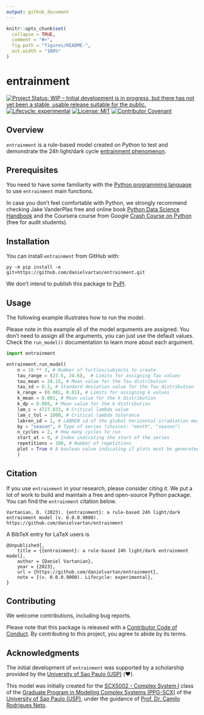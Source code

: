 ```yaml
---
output: github_document
---
```


<!-- README.md is generated from README.Rmd. Please edit that file -->

```r
knitr::opts_chunk$set(
  collapse = TRUE,
  comment = "#>",
  fig.path = "figures/README-",
  out.width = "100%"
)
```

# entrainment

<!-- badges: start -->
[![Project Status: WIP – Initial development is in progress, but there has not yet been a stable, usable release suitable for the public.](https://www.repostatus.org/badges/latest/wip.svg)](https://www.repostatus.org/#wip)
[![Lifecycle: experimental](https://img.shields.io/badge/lifecycle-experimental-orange.svg)](https://lifecycle.r-lib.org/articles/stages.html#experimental)
[![License: MIT](https://img.shields.io/badge/license-MIT-green)](https://choosealicense.com/licenses/mit/)
[![Contributor Covenant](https://img.shields.io/badge/Contributor%20Covenant-v2.0%20adopted-ff69b4.svg)](https://www.contributor-covenant.org/version/2/1/code_of_conduct/)
<!-- badges: end -->

## Overview

`entrainment` is a rule-based model created on Python to test and demonstrate the 24h light/dark cycle [entrainment phenomenon](https://en.wikipedia.org/wiki/Entrainment_(chronobiology)).

## Prerequisites

You need to have some familiarity with the [Python programming language](https://www.python.org/) to use `entrainment` main functions.

In case you don't feel comfortable with Python, we strongly recommend checking Jake VanderPlas free and online book [Python Data Science Handbook](https://jakevdp.github.io/PythonDataScienceHandbook/) and the Coursera course from Google [Crash Course on Python](https://www.coursera.org/learn/python-crash-course) (free for audit students).

## Installation

You can install `entrainment` from GitHub with:

``` eval
py -m pip install -e git+https://github.com/danielvartan/entrainment.git
```

We don't intend to publish this package to [PyPI](https://pypi.org/).

## Usage

The following example illustrates how to run the model.

Please note in this example all of the model arguments are assigned. You don't need to assign all the arguments, you can just use the default values. Check the `run_model()` documentation to learn more about each argument.

``` python
import entrainment

entrainment.run_model(
    n = 10 ** 3, # Number of turtles/subjects to create
    tau_range = (23.5, 24.6),  # Limits for assigning Tau values
    tau_mean = 24.15, # Mean value for the Tau distribution
    tau_sd = 0.2, # Standard deviation value for the Tau distribution
    k_range = (0.001, 0.01), # Limits for assigning k values
    k_mean = 0.001, # Mean value for the k distribution
    k_dp = 0.005, # Mean value for the k distribution
    lam_c = 4727.833, # Critical lambda value
    lam_c_tol = 1000, # Critical lambda tolerance
    labren_id = 1, # LABREN id of the global horizontal irradiation means
    by = "season", # Type of series (choices: "month", "season")
    n_cycles = 2, # How many cycles to run
    start_at = 0, # Index indicating the start of the series
    repetitions = 100, # Number of repetitions
    plot = True # A boolean value indicating if plots must be generated
    )
```

## Citation

If you use `entrainment` in your research, please consider citing it. We put a
lot of work to build and maintain a free and open-source Python package. You
can find the `entrainment` citation below.

``` 
Vartanian, D. (2023). {entrainment}: a rule-based 24h light/dark entrainment model (v. 0.0.0.9000). https://github.com/danielvartan/entrainment
```

A BibTeX entry for LaTeX users is

```
@Unpublished{,
    title = {{entrainment}: a rule-based 24h light/dark entrainment model},
    author = {Daniel Vartanian},
    year = {2023},
    url = {https://github.com/danielvartan/entrainment},
    note = {(v. 0.0.0.9000). Lifecycle: experimental},
}
```

## Contributing

We welcome contributions, including bug reports.

Please note that this package is released with a [Contributor Code of Conduct](https://www.contributor-covenant.org/version/2/1/code_of_conduct/). By contributing to this project, you agree to abide by its terms.

## Acknowledgments

The initial development of `entrainment` was supported by a scholarship provided by the [University of Sao Paulo (USP)](http://usp.br/) (❤️).

This model was initially created for the [SCX5002 - Complex System I](https://uspdigital.usp.br/janus/Disciplina?tipo=D&sgldis=SCX5002&nomdis=&origem=C) class of the [Graduate Program in Modeling Complex Systems (PPG-SCX)](https://www.prpg.usp.br/pt-br/faca-pos-na-usp/programas-de-pos-graduacao/621-modelagem-de-sistemas-complexos) of the [University of Sao Paulo (USP)](https://www5.usp.br/), under the guidance of [Prof. Dr. Camilo Rodrigues Neto](https://orcid.org/0000-0001-6783-6695).
